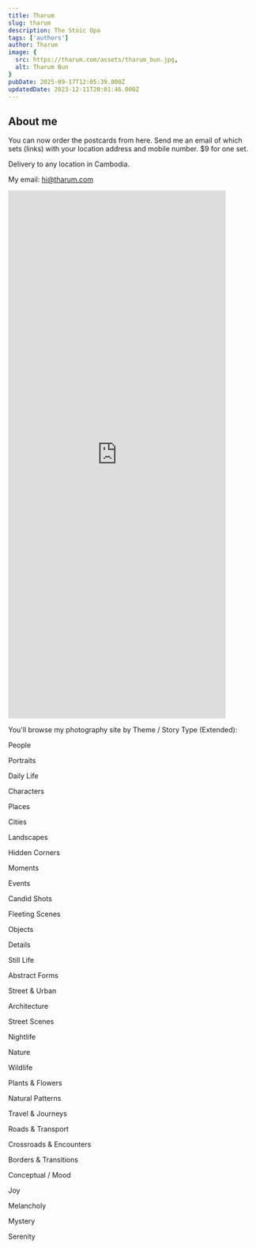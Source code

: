 ```yaml
---
title: Tharum
slug: tharum
description: The Stoic Opa
tags: ['authors']
author: Tharum
image: {
  src: https://tharum.com/assets/tharum_bun.jpg,
  alt: Tharum Bun
}
pubDate: 2025-09-17T12:05:39.000Z
updatedDate: 2023-12-11T20:01:46.000Z
---
```

## About me

You can now order the postcards from here.
Send me an email of which sets (links) with your location address and mobile number.
$9 for one set.

Delivery to any location in Cambodia.

My email: hi@tharum.com

<iframe src="https://docs.google.com/forms/d/e/1FAIpQLSenegRtHq3wHLzOpLoI7DqYtZGRV8k6Myp0V6KdU_BtroFnKw/viewform?embedded=true" width="440" height="1066" frameborder="0" marginheight="0" marginwidth="0">Loading…</iframe>


You'll browse my photography site by Theme / Story Type (Extended):

People

Portraits

Daily Life

Characters


Places

Cities

Landscapes

Hidden Corners


Moments

Events

Candid Shots

Fleeting Scenes

Objects

Details

Still Life

Abstract Forms

Street & Urban

Architecture

Street Scenes

Nightlife

Nature

Wildlife

Plants & Flowers

Natural Patterns

Travel & Journeys

Roads & Transport

Crossroads & Encounters

Borders & Transitions

Conceptual / Mood

Joy

Melancholy

Mystery

Serenity